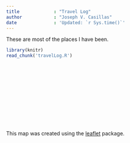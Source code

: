 ```yaml
---
title             : "Travel Log"
author            : "Joseph V. Casillas"
date              : 'Updated: `r Sys.time()`'
---
```


These are most of the places I have been. 

```r
library(knitr)
read_chunk('travelLog.R')
```

</br>

```r
```

</br>

```r
```

</br>

```r
```

</br>

```r
```

This map was created using the [leaflet](http://rstudio.github.io/leaflet/) package. 